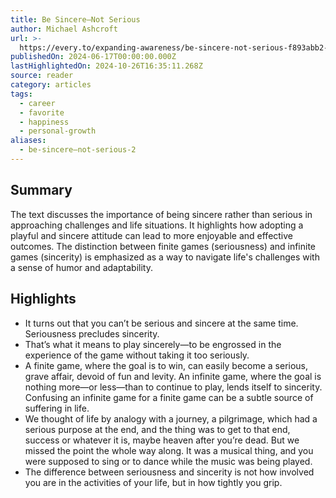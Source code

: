```yaml
---
title: Be Sincere—Not Serious
author: Michael Ashcroft
url: >-
  https://every.to/expanding-awareness/be-sincere-not-serious-f893abb2-535e-4ddd-8c57-ca045e84c509
publishedOn: 2024-06-17T00:00:00.000Z
lastHighlightedOn: 2024-10-26T16:35:11.268Z
source: reader
category: articles
tags:
  - career
  - favorite
  - happiness
  - personal-growth
aliases:
  - be-sincere—not-serious-2
---
```

## Summary

The text discusses the importance of being sincere rather than serious in approaching challenges and life situations. It highlights how adopting a playful and sincere attitude can lead to more enjoyable and effective outcomes. The distinction between finite games (seriousness) and infinite games (sincerity) is emphasized as a way to navigate life's challenges with a sense of humor and adaptability.

## Highlights
- It turns out that you can’t be serious and sincere at the same time. Seriousness precludes sincerity.
- That’s what it means to play sincerely—to be engrossed in the experience of the game without taking it too seriously.
- A finite game, where the goal is to win, can easily become a serious, grave affair, devoid of fun and levity. An infinite game, where the goal is nothing more—or less—than to continue to play, lends itself to sincerity. Confusing an infinite game for a finite game can be a subtle source of suffering in life.
- We thought of life by analogy with a journey, a pilgrimage, which had a serious purpose at the end, and the thing was to get to that end, success or whatever it is, maybe heaven after you’re dead. But we missed the point the whole way along. It was a musical thing, and you were supposed to sing or to dance while the music was being played.
- The difference between seriousness and sincerity is not how involved you are in the activities of your life, but in how tightly you grip.
